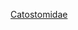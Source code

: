{{Catnav|頁面分類|动物界|脊索動物門|脊椎動物亞門‎|輻鰭魚綱|鲤形目}}
{{Catmore}}
{{Commonscat|Catostomidae}}

[[Category:鲤形目|Catostomidae]]